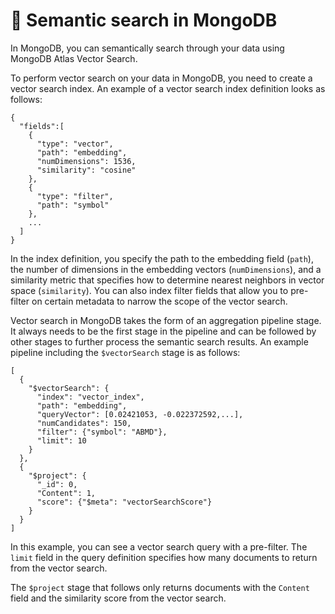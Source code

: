 # 📘 Semantic search in MongoDB

In MongoDB, you can semantically search through your data using MongoDB Atlas Vector Search.

To perform vector search on your data in MongoDB, you need to create a vector search index. An example of a vector search index definition looks as follows:

```
{
  "fields":[
    {
      "type": "vector",
      "path": "embedding",
      "numDimensions": 1536,
      "similarity": "cosine"
    },
    {
      "type": "filter",
      "path": "symbol"
    },
    ...
  ]
}
```

In the index definition, you specify the path to the embedding field (`path`), the number of dimensions in the embedding vectors (`numDimensions`), and a similarity metric that specifies how to determine nearest neighbors in vector space (`similarity`). You can also index filter fields that allow you to pre-filter on certain metadata to narrow the scope of the vector search.

Vector search in MongoDB takes the form of an aggregation pipeline stage. It always needs to be the first stage in the pipeline and can be followed by other stages to further process the semantic search results. An example pipeline including the `$vectorSearch` stage is as follows:

```
[
  {
    "$vectorSearch": {
      "index": "vector_index", 
      "path": "embedding",  
      "queryVector": [0.02421053, -0.022372592,...], 
      "numCandidates": 150,
      "filter": {"symbol": "ABMD"},
      "limit": 10
    }
  }, 
  {
    "$project": {
      "_id": 0, 
      "Content": 1,
      "score": {"$meta": "vectorSearchScore"}
    }
  }
]
```

In this example, you can see a vector search query with a pre-filter. The `limit` field in the query definition specifies how many documents to return from the vector search.

The `$project` stage that follows only returns documents with the `Content` field and the similarity score from the vector search.